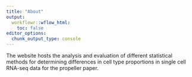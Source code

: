 ```yaml
---
title: "About"
output:
  workflowr::wflow_html:
    toc: false
editor_options:
  chunk_output_type: console
---
```


The website hosts the analysis and evaluation of different statistical methods for 
determining differences in cell type proportions in single cell RNA-seq data for 
the propeller paper.
